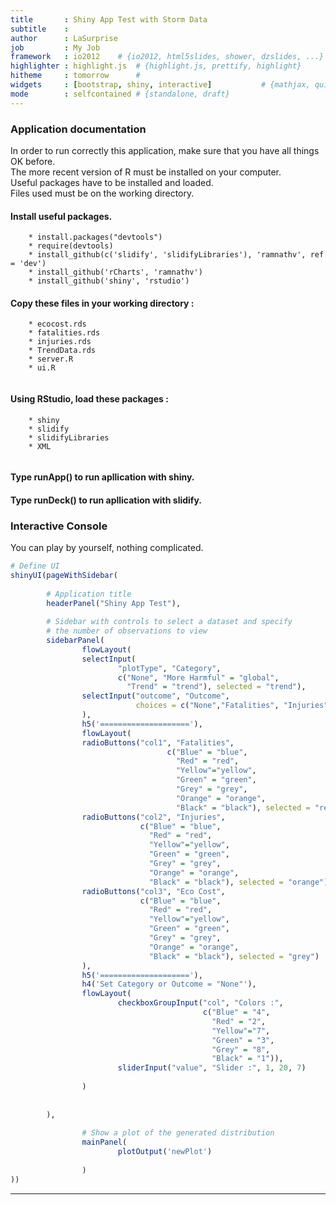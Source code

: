 ```yaml
---
title       : Shiny App Test with Storm Data
subtitle    : 
author      : LaSurprise
job         : My Job
framework   : io2012    # {io2012, html5slides, shower, dzslides, ...}
highlighter : highlight.js  # {highlight.js, prettify, highlight}
hitheme     : tomorrow      # 
widgets     : [bootstrap, shiny, interactive]           # {mathjax, quiz, bootstrap}
mode        : selfcontained # {standalone, draft}
---
```


### Application documentation

In order to run correctly this application, make sure that you have all things OK before.    
The more recent version of R must be installed on your computer.   
Useful packages have to be installed and loaded.   
Files used must be on the working directory.    

#### Install useful packages.  
 
        * install.packages("devtools")    
        * require(devtools)    
        * install_github(c('slidify', 'slidifyLibraries'), 'ramnathv', ref = 'dev')   
        * install_github('rCharts', 'ramnathv')    
        * install_github('shiny', 'rstudio')  
 
#### Copy these files in your working directory : 
        * ecocost.rds
        * fatalities.rds
        * injuries.rds
        * TrendData.rds
        * server.R
        * ui.R
        
#### Using RStudio, load these packages :
        * shiny
        * slidify
        * slidifyLibraries
        * XML 
        
#### Type runApp() to run apllication with shiny.

#### Type runDeck() to run apllication with slidify.

### Interactive Console

You can play by yourself, nothing complicated.

```r
# Define UI
shinyUI(pageWithSidebar(
        
        # Application title
        headerPanel("Shiny App Test"),
        
        # Sidebar with controls to select a dataset and specify
        # the number of observations to view
        sidebarPanel(
                flowLayout(
                selectInput(
                        "plotType", "Category",
                        c("None", "More Harmful" = "global",
                          "Trend" = "trend"), selected = "trend"),
                selectInput("outcome", "Outcome",
                            choices = c("None","Fatalities", "Injuries", "Eco Cost"), selected = "Fatalities")
                ),
                h5('===================='),
                flowLayout(
                radioButtons("col1", "Fatalities",
                                   c("Blue" = "blue",
                                     "Red" = "red",
                                     "Yellow"="yellow",
                                     "Green" = "green",
                                     "Grey" = "grey",
                                     "Orange" = "orange",
                                     "Black" = "black"), selected = "red"), 
                radioButtons("col2", "Injuries",
                             c("Blue" = "blue",
                               "Red" = "red",
                               "Yellow"="yellow",
                               "Green" = "green",
                               "Grey" = "grey",
                               "Orange" = "orange",
                               "Black" = "black"), selected = "orange"),
                radioButtons("col3", "Eco Cost",
                             c("Blue" = "blue",
                               "Red" = "red",
                               "Yellow"="yellow",
                               "Green" = "green",
                               "Grey" = "grey",
                               "Orange" = "orange",
                               "Black" = "black"), selected = "grey")
                ),
                h5('===================='),
                h4('Set Category or Outcome = "None"'),
                flowLayout(
                        checkboxGroupInput("col", "Colors :",
                                           c("Blue" = "4",
                                             "Red" = "2",
                                             "Yellow"="7",
                                             "Green" = "3",
                                             "Grey" = "8",
                                             "Black" = "1")),
                        sliderInput("value", "Slider :", 1, 20, 7)
                        
                )
                
                               
        ),
                
                # Show a plot of the generated distribution
                mainPanel( 
                        plotOutput('newPlot')
                        
                )
))

```
---

